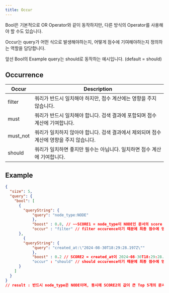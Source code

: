 ```yaml
---
title: Occur
---
```


Bool은 기본적으로 OR Operator와 같이 동작하지만, 다른 방식의 Operator를 사용해야 할 수도 있습니다.

Occur는 query가 어떤 식으로 발생해야하는지, 어떻게 점수에 기여해야하는지 정의하는 역할을 담당합니다.

앞선 Bool의 Example query는 should로 동작하는 예시입니다. (default = should)

## Occurrence

| Occur    | Description                                                                             |
| -------- | --------------------------------------------------------------------------------------- |
| filter   | 쿼리가 반드시 일치해야 하지만, 점수 계산에는 영향을 주지 않습니다.                      |
| must     | 쿼리가 반드시 일치해야 합니다. 검색 결과에 포함되며 점수 계산에 기여합니다.             |
| must_not | 쿼리가 일치하지 않아야 합니다. 검색 결과에서 제외되며 점수 계산에 영향을 주지 않습니다. |
| should   | 쿼리가 일치하면 좋지만 필수는 아닙니다. 일치하면 점수 계산에 기여합니다.                |

## Example

```json
{
  "size": 5,
  "query": {
    "bool": [
      {
        "queryString": {
	        "query": "node_type:NODE"
		    },
		    "boost" : 0.8, // ~~SCORE1 = node_type이 NODE인 문서의 score * 0.8~~
		    "occur" : "filter" // filter occurence이기 때문에 최종 점수에 영향을 주지 않음, 단 반드시 node_type은 Node여야 함
      },
	    {
        "queryString": {
	        "query": "created_at:\"2024-08-30T18:29:28.197Z\""
		    },
		    "boost" : 0.2 // SCORE2 = created_at이 2024-08-30T18:29:28.197Z인 문서의 score * 0.2
		    "occur" : "should" // should occurence이기 때문에 최종 점수에 영향을 줌
      }
    ]
  }
}
// result : 반드시 node_type은 NODE이며, 동시에 SCORE2의 값이 큰 Top 5개의 문서를 반환
```
